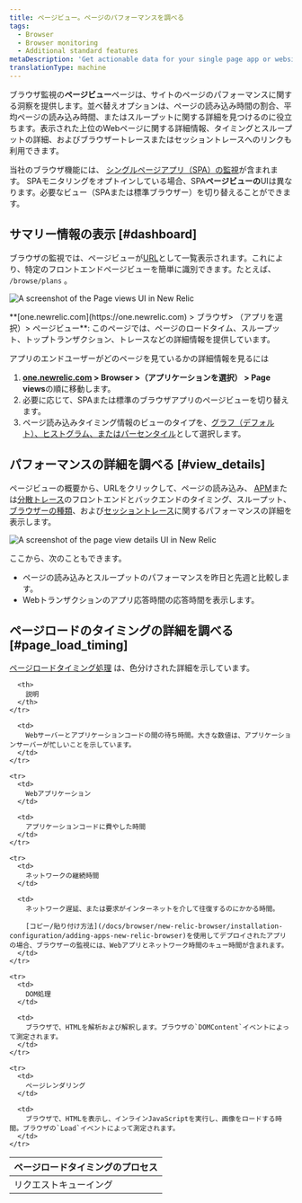 ```yaml
---
title: ページビュー。ページのパフォーマンスを調べる
tags:
  - Browser
  - Browser monitoring
  - Additional standard features
metaDescription: 'Get actionable data for your single page app or website''s performance, timing, throughput, page loads, and more with our Page views UI for browser monitoring.'
translationType: machine
---
```




ブラウザ監視の**ページビュー**ページは、サイトのページのパフォーマンスに関する洞察を提供します。並べ替えオプションは、ページの読み込み時間の割合、平均ページの読み込み時間、またはスループットに関する詳細を見つけるのに役立ちます。表示された上位のWebページに関する詳細情報、タイミングとスループットの詳細、およびブラウザートレースまたはセッショントレースへのリンクも利用できます。

当社のブラウザ機能には、 [シングルページアプリ（SPA）の監視](/docs/browser/single-page-app-monitoring/get-started/welcome-single-page-app-monitoring)が含まれます。 SPAモニタリングをオプトインしている場合、SPA**ページビューの**UIは異なります。必要なビュー（SPAまたは標準ブラウザー）を切り替えることができます。

## サマリー情報の表示 [#dashboard]

ブラウザの監視では、ページビューが[URL](/docs/browser/new-relic-browser/getting-started/url-whitelists-grouping-browser-metrics)として一覧表示されます。これにより、特定のフロントエンドページビューを簡単に識別できます。たとえば、 `/browse/plans` 。

<img
  title="Page views UI overview"
  alt="A screenshot of the Page views UI in New Relic"
  src={pageview01Overview1}
/>

<figcaption>
  **[one.newrelic.com](https://one.newrelic.com) > ブラウザ> （アプリを選択）> ページビュー**: このページでは、ページのロードタイム、スループット、トップトランザクション、トレースなどの詳細情報を提供しています。
</figcaption>

アプリのエンドユーザーがどのページを見ているかの詳細情報を見るには

1. **[one.newrelic.com](https://one.newrelic.com) > Browser >（アプリケーションを選択） > Page views**の順に移動します。
2. 必要に応じて、SPAまたは標準のブラウザアプリのページビューを切り替えます。
3. ページ読み込みタイミング情報のビューのタイプを、[グラフ（デフォルト）、ヒストグラム、またはパーセンタイル](/docs/apm/apm-ui-pages/monitoring/response-time-chart-types-apm-browser/)として選択します。

## パフォーマンスの詳細を調べる [#view_details]

ページビューの概要から、URLをクリックして、ページの読み込み、 [APM](/docs/apm/apm-ui-pages/features/request-queuing-tracking-front-end-time/)または[分散トレース](/docs/distributed-tracing/ui-data/understand-use-distributed-tracing-ui)のフロントエンドとバックエンドのタイミング、スループット、 [ブラウザーの種類](/docs/browser/new-relic-browser/additional-standard-features/browsers-problem-patterns-type-or-platform)、および[セッショントレース](/docs/browser/browser-monitoring/browser-pro-features/session-traces-explore-webpages-life-cycle)に関するパフォーマンスの詳細を表示します。

<img
  title="Page view details"
  alt="A screenshot of the page view details UI in New Relic"
  src={pageviewDetails}
/>

ここから、次のこともできます。

* ページの読み込みとスループットのパフォーマンスを昨日と先週と比較します。
* Webトランザクションのアプリ応答時間の応答時間を表示します。

## ページロードのタイミングの詳細を調べる [#page_load_timing]

[ページロードタイミング処理](/docs/browser/new-relic-browser/page-load-timing-resources/page-load-timing-process) は、色分けされた詳細を示しています。

<table>
  <thead>
    <tr>
      <th style={{ width: "200px" }}>
        ページロードタイミングのプロセス
      </th>

      <th>
        説明
      </th>
    </tr>
  </thead>

  <tbody>
    <tr>
      <td>
        リクエストキューイング
      </td>

      <td>
        Webサーバーとアプリケーションコードの間の待ち時間。大きな数値は、アプリケーションサーバーが忙しいことを示しています。
      </td>
    </tr>

    <tr>
      <td>
        Webアプリケーション
      </td>

      <td>
        アプリケーションコードに費やした時間
      </td>
    </tr>

    <tr>
      <td>
        ネットワークの継続時間
      </td>

      <td>
        ネットワーク遅延、または要求がインターネットを介して往復するのにかかる時間。

        [コピー/貼り付け方法](/docs/browser/new-relic-browser/installation-configuration/adding-apps-new-relic-browser)を使用してデプロイされたアプリの場合、ブラウザーの監視には、Webアプリとネットワーク時間のキュー時間が含まれます。
      </td>
    </tr>

    <tr>
      <td>
        DOM処理
      </td>

      <td>
        ブラウザで、HTMLを解析および解釈します。ブラウザの`DOMContent`イベントによって測定されます。
      </td>
    </tr>

    <tr>
      <td>
        ページレンダリング
      </td>

      <td>
        ブラウザで、HTMLを表示し、インラインJavaScriptを実行し、画像をロードする時間。ブラウザの`Load`イベントによって測定されます。
      </td>
    </tr>
  </tbody>
</table>